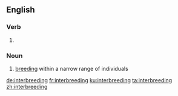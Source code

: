 ==English==

===Verb===
{{head|en|present participle}}

# {{present participle of|interbreed|lang=en}}

===Noun===
{{en-noun|-}}

# [[breeding]] within a narrow range of individuals

[[de:interbreeding]]
[[fr:interbreeding]]
[[ku:interbreeding]]
[[ta:interbreeding]]
[[zh:interbreeding]]